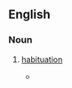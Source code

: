 ==English==

===Noun===
{{en-noun|-}}

# {{lb|en|obsolete}} [[habituation]]
#* {{quote-book|lang=en|year=1716|passage=Forget not how '''assuefaction''' unto any thing minorates the passion from it, how constant Objects loose their hints, and steal an inadvertisement upon us.|author=Sir Thomas Browne|title=Christian Morals}}